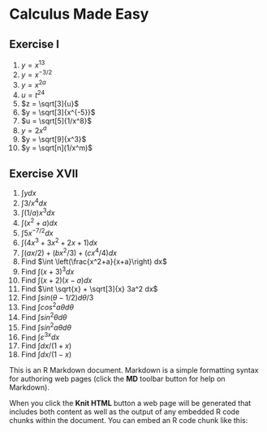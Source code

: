Calculus Made Easy  
========================================================
 
## Exercise I
1. $y = x^{13}$
2. $y = x^{-3/2}$
3. $y = x^{2a}$ 
4. $u = t^{2 4}$
5. $z = \sqrt[3]{u}$
6. $y = \sqrt[3]{x^{-5}}$
7. $u = \sqrt[5]{1/x^8}$ 
8. $y = 2x^a$ 
9. $y = \sqrt[9]{x^3}$
10. $y = \sqrt[n](1/x^m)$

## Exercise XVII
1. $\int y dx$
2. $\int 3/x^4 dx$
3. $\int (1/a) x^3 dx$
4. $\int (x^2 + a)  dx$
5. $\int 5x^{-7/2} dx$ 
6. $\int (4x^3 + 3x^2 + 2x +1) dx$
7. $\int (ax/2) + (bx^2/3) + (cx^4/4) dx$
8. Find $\int \left(\frac{x^2+a}{x+a}\right) dx$ 
9. Find $\int (x+3)^3 dx$
10. Find $\int (x+2)(x-a) dx$
11. Find $\int \sqrt{x} + \sqrt[3]{x}  3a^2 dx$
12. Find $\int sin(\theta - 1/2) d\theta/3$
13. Find $\int cos^2{a}\theta d\theta$
14. Find $\int sin^2\theta d\theta$
15. Find $\int sin^2{a}\theta d\theta$
16. Find $\int \varepsilon^{3x} dx$
17. Find $\int dx/(1+x)$
18. Find $\int dx/(1-x)$

This is an R Markdown document. Markdown is a simple formatting syntax for authoring web pages (click the **MD** toolbar button for help on Markdown).

When you click the **Knit HTML** button a web page will be generated that includes both content as well as the output of any embedded R code chunks within the document. You can embed an R code chunk like this:



